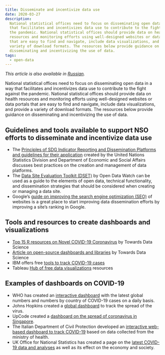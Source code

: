 ```yaml
---
title: Disseminate and incentivize data use
date: 2020-03-27
description:
  National statistical offices need to focus on disseminating open data in a way
  that facilitates and incentivizes data use to contribute to the fight against
  the pandemic. National statistical offices should provide data on health
  resources and monitoring efforts using well-designed websites or data portals
  that are easy to find and navigate, include data visualizations, and provide a
  variety of download formats. The resources below provide guidance on
  disseminating and incentivizing the use of data.
tags:
  - open-data
---
```


_This article is also available in [Russian](./ru.pdf)._

National statistical offices need to focus on disseminating open data in a way
that facilitates and incentivizes data use to contribute to the fight against
the pandemic. National statistical offices should provide data on health
resources and monitoring efforts using well-designed websites or data portals
that are easy to find and navigate, include data visualizations, and provide a
variety of download formats. The resources below provide guidance on
disseminating and incentivizing the use of data.

## Guidelines and tools available to support NSO efforts to disseminate and incentivize data use

- The
  [Principles of SDG Indicator Reporting and Dissemination Platforms and guidelines for their application](https://unstats.un.org/unsd/statcom/50th-session/documents/BG-Item3a-Principles-guidelines-SDG-Monitoring-Reporting-Platforms-E.pdf)
  created by the United Nations Statistics Division and Department of Economic
  and Social Affairs discusses best practices on the creation and management of
  data platforms.
- The
  [Data Site Evaluation Toolkit \(DSET\)](https://opendatawatch.com/data-support/)
  by Open Data Watch can be used as a guide to the elements of open data,
  technical functionality, and dissemination strategies that should be
  considered when creating or managing a data site.
- Google’s
  [guide on improving the search engine optimization (SEO)](https://support.google.com/webmasters/answer/7451184?hl=en)
  of websites is a great place to start improving data dissemination efforts by
  improving a site’s ranking in Google.

## Tools and resources to create dashboards and visualizations

- [Top 15 R resources on Novel COVID-19 Coronavirus](https://towardsdatascience.com/top-5-r-resources-on-covid-19-coronavirus-1d4c8df6d85f)
  by Towards Data Science
- [Article on open-source dashboards and libraries](https://towardsdatascience.com/covid-19-open-source-dashboard-fa1d2b4cd985)
  by Towards Data Science
- IBM offers free
  [tools to track COVID-19 cases](https://newsroom.ibm.com/2020-03-25-IBM-Offers-Free-Tools-Based-on-Trusted-Data-to-Track-COVID-19-Cases-on-Your-Phone-and-Online)
- Tableau
  [Hub of free data visualizations](https://www.tableau.com/covid-19-coronavirus-data-resources)
  resources

## Examples of dashboards on COVID-19

- WHO has created an
  [interactive dashboard](https://experience.arcgis.com/experience/685d0ace521648f8a5beeeee1b9125cd)
  with the latest global numbers and numbers by country of COVID-19 cases on a
  daily basis.
- Johns Hopkins created a
  [global dashboard](https://gisanddata.maps.arcgis.com/apps/opsdashboard/index.html#/bda7594740fd40299423467b48e9ecf6)
  to track the spread of the virus.
- UpCode created a
  [dashboard on the spread of coronavirus in Singapore](https://www.againstcovid19.com/singapore/dashboard).
- The Italian Department of Civil Protection developed an
  [interactive web-based dashboard to track COVID-19](http://opendatadpc.maps.arcgis.com/apps/opsdashboard/index.html#/b0c68bce2cce478eaac82fe38d4138b1)
  based on data collected from the ministry of health.
- UK Office for National Statistics has created a page on the
  [latest COVID-19 data and analyses](https://www.ons.gov.uk/peoplepopulationandcommunity/healthandsocialcare/conditionsanddiseases)
  as well as its effect on the economy and society.
